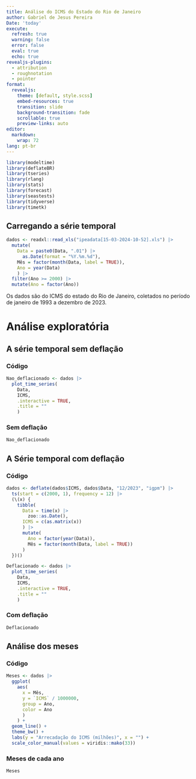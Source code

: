 ```yaml
---
title: Análise do ICMS do Estado do Rio de Janeiro
author: Gabriel de Jesus Pereira
Date: 'today'
execute:
  refresh: true
  warning: false
  error: false
  eval: true
  echo: true
revealjs-plugins:
  - attribution 
  - roughnotation
  - pointer
format: 
  revealjs:
    theme: [default, style.scss]
    embed-resources: true
    transition: slide
    background-transition: fade
    scrollable: true
    preview-links: auto
editor:
  markdown:
    wrap: 72
lang: pt-br
---
```


```r
library(modeltime)
library(deflateBR)
library(tseries)
library(rlang)
library(stats)
library(forecast)
library(seastests)
library(tidyverse)
library(timetk)
```

## Carregando a série temporal

```r
dados <- readxl::read_xls("ipeadata[15-03-2024-10-52].xls") |> 
  mutate(
    Data = paste0(Data, ".01") |> 
      as.Date(format = "%Y.%m.%d"),
    Mês = factor(month(Data, label = TRUE)),
    Ano = year(Data)
    ) |> 
  filter(Ano >= 2000) |> 
  mutate(Ano = factor(Ano))
```

Os dados são do ICMS do estado do Rio de Janeiro, coletados no período de janeiro de 1993 a dezembro de 2023.

# Análise exploratória

## A série temporal sem deflação

::: {.panel-tabset}

### Código

```r
Nao_deflacionado <- dados |> 
  plot_time_series(
    Data, 
    ICMS,
    .interactive = TRUE,
    .title = ""
    )
```

### Sem deflação

```r
Nao_deflacionado
```

:::

## A Série temporal com deflação

::: {.panel-tabset}

### Código

```r
dados <- deflate(dados$ICMS, dados$Data, "12/2023", "igpm") |> 
  ts(start = c(2000, 1), frequency = 12) |> 
  (\(x) {
    tibble(
      Data = time(x) |>
        zoo::as.Date(),
      ICMS = c(as.matrix(x))
      ) |> 
      mutate(
        Ano = factor(year(Data)),
        Mês = factor(month(Data, label = TRUE))
      )
  })()

Deflacionado <- dados |> 
  plot_time_series(
    Data, 
    ICMS,
    .interactive = TRUE,
    .title = ""
    )
```

### Com deflação

```r
Deflacionado
```

:::

## Análise dos meses

::: {.panel-tabset}

### Código

```r
Meses <- dados |> 
  ggplot(
    aes(
      x = Mês, 
      y = `ICMS` / 1000000, 
      group = Ano,
      color = Ano
      )
    ) +
  geom_line() +
  theme_bw() +
  labs(y = "Arrecadação do ICMS (milhões)", x = "") +
  scale_color_manual(values = viridis::mako(33))
```

### Meses de cada ano

```r
Meses
```
:::
